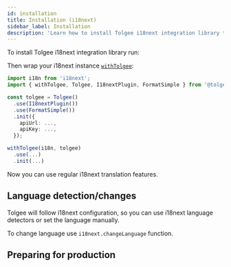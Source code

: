 ```yaml
---
id: installation
title: Installation (i18next)
sidebar_label: Installation
description: 'Learn how to install Tolgee i18next integration library to use regular i18next translation features. Tolgee will follow i18next configuration.'
---
```


To install Tolgee i18next integration library run:

<InstallationTabs lib="@tolgee/i18next" />

Then wrap your i18next instance [`withTolgee`](./api#function-withtolgeei18next-tolgeeconfig):

```ts
import i18n from 'i18next';
import { withTolgee, Tolgee, I18nextPlugin, FormatSimple } from '@tolgee/i18next';

const tolgee = Tolgee()
  .use(I18nextPlugin())
  .use(FormatSimple())
  .init({
    apiUrl: ...,
    apiKey: ...,
  });

withTolgee(i18n, tolgee)
  .use(...)
  .init(...)

```

Now you can use regular i18next translation features.

## Language detection/changes

Tolgee will follow i18next configuration, so you can use i18next language detectors or set the language manually.

To change language use `i18next.changeLanguage` function.

## Preparing for production

<PreparingForProduction />
